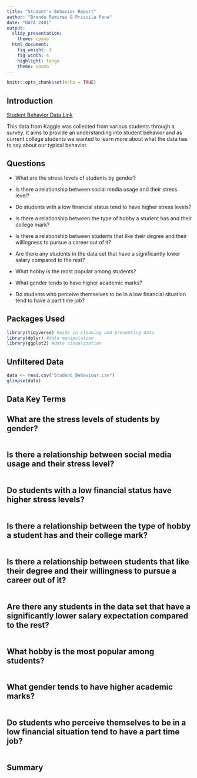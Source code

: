 ```yaml
---
title: "Student's Behavior Report"
author: "Brenda Ramirez & Priscila Pena"
date: "DATA 2401"
output: 
  slidy_presentation:
    theme: cosmo
  html_document:
    fig_weight: 3
    fig_width: 4
    highlight: tango
    theme: cosmo
---
```


```r
knitr::opts_chunk$set(echo = TRUE)

```

## Introduction

[Student Behavior Data Link](https://www.kaggle.com/datasets/gunapro/student-behavior/data)

This data from Kaggle was collected from various students through a survey. It aims to provide an understanding into student behavior and as current college students we wanted to learn more about what the data has to say about our typical behavior.

## Questions

-   What are the stress levels of students by gender?

-   Is there a relationship between social media usage and their stress level?

-   Do students with a low financial status tend to have higher stress levels?

-   Is there a relationship between the type of hobby a student has and their college mark?

-   Is there a relationship between students that like their degree and their willingness to pursue a career out of it?

-   Are there any students in the data set that have a significantly lower salary compared to the rest?

-   What hobby is the most popular among students?

-   What gender tends to have higher academic marks?

-   Do students who perceive themselves to be in a low financial situation tend to have a part time job?

## Packages Used

```r
library(tidyverse) #aids in cleaning and presenting data
library(dplyr) #data manipulation
library(ggplot2) #data visualization
```

## Unfiltered Data

```r
data <- read.csv("Student_Behaviour.csv")
glimpse(data)
```

## Data Key Terms

## What are the stress levels of students by gender?
```r

```
## Is there a relationship between social media usage and their stress level?
```r

```
## Do students with a low financial status have higher stress levels?
```r

```
## Is there a relationship between the type of hobby a student has and their college mark?
```r

```
## Is there a relationship between students that like their degree and their willingness to pursue a career out of it?
```r

```
## Are there any students in the data set that have a significantly lower salary expectation compared to the rest?
```r

```
## What hobby is the most popular among students?
```r

```
## What gender tends to have higher academic marks?
```r

```
## Do students who perceive themselves to be in a low financial situation tend to have a part time job?
```r

```
## Summary